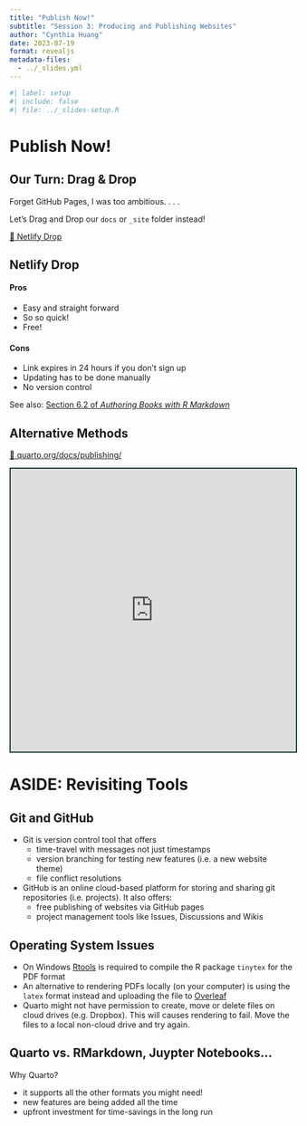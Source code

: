 ```yaml
---
title: "Publish Now!"
subtitle: "Session 3: Producing and Publishing Websites"
author: "Cynthia Huang"
date: 2023-07-19
format: revealjs
metadata-files: 
  - ../_slides.yml
---
```


```r
#| label: setup
#| include: false
#| file: ../_slides-setup.R
```

# Publish Now!

## Our Turn: Drag & Drop

Forget GitHub Pages, I was too ambitious.
. . .

::: follow
Let's Drag and Drop our `docs` or `_site` folder instead!

[🔗 Netlify Drop](https://app.netlify.com/drop)
:::

## Netlify Drop

:::{layout-ncol="2"}
#### Pros

- Easy and straight forward
- So so quick!
- Free!

#### Cons

- Link expires in 24 hours if you don't sign up
- Updating has to be done manually
- No version control

:::

See also: [Section 6.2 of _Authoring Books with R Markdown_](https://bookdown.org/yihui/bookdown/netlify-drop.html)

## Alternative Methods

[🔗 quarto.org/docs/publishing/](https://quarto.org/docs/publishing/)

```{=html}
<iframe src="https://quarto.org/docs/publishing/" width="100%" height="500" style="border:2px solid #123233;" title="Quarto Publishing Guide"></iframe>
```

# ASIDE: Revisiting Tools

## Git and GitHub {.medium}

::: incremental
- Git is version control tool that offers
    - time-travel with messages not just timestamps
    - version branching for testing new features (i.e. a new website theme)
    - file conflict resolutions

- GitHub is an online cloud-based platform for storing and sharing git repositories (i.e. projects). It also offers:
    - free publishing of websites via GitHub pages
    - project management tools like Issues, Discussions and Wikis
:::

## Operating System Issues

::: incremental
- On Windows [Rtools](https://cran.r-project.org/bin/windows/Rtools/rtools43/rtools.html) is required to compile the R package `tinytex` for the PDF format
- An alternative to rendering PDFs locally (on your computer) is using the `latex` format instead and uploading the file to [Overleaf](http://overleaf.com/)
- Quarto might not have permission to create, move or delete files on cloud drives (e.g. Dropbox). This will causes rendering to fail. Move the files to a local non-cloud drive and try again.
:::

## Quarto vs. RMarkdown, Juypter Notebooks...

Why Quarto?

::: incremental
- it supports all the other formats you might need!
- new features are being added all the time
- upfront investment for time-savings in the long run
:::
